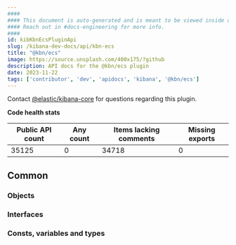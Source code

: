 ```yaml
---
####
#### This document is auto-generated and is meant to be viewed inside our experimental, new docs system.
#### Reach out in #docs-engineering for more info.
####
id: kibKbnEcsPluginApi
slug: /kibana-dev-docs/api/kbn-ecs
title: "@kbn/ecs"
image: https://source.unsplash.com/400x175/?github
description: API docs for the @kbn/ecs plugin
date: 2023-11-22
tags: ['contributor', 'dev', 'apidocs', 'kibana', '@kbn/ecs']
---
```




Contact [@elastic/kibana-core](https://github.com/orgs/elastic/teams/kibana-core) for questions regarding this plugin.

**Code health stats**

| Public API count  | Any count | Items lacking comments | Missing exports |
|-------------------|-----------|------------------------|-----------------|
| 35125 | 0 | 34718 | 0 |

## Common

### Objects
<DocDefinitionList data={kbnEcsObj.common.objects}/>

### Interfaces
<DocDefinitionList data={kbnEcsObj.common.interfaces}/>

### Consts, variables and types
<DocDefinitionList data={kbnEcsObj.common.misc}/>

